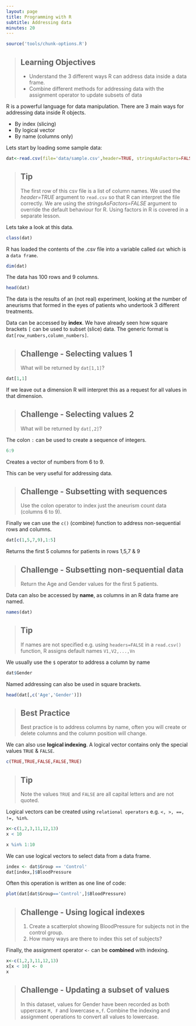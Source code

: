 ```yaml
---
layout: page
title: Programming with R
subtitle: Addressing data
minutes: 20
---
```



```r
source('tools/chunk-options.R')
```

> ## Learning Objectives {.objectives}
>
> * Understand the 3 different ways R can address data inside a data frame.
> * Combine different methods for addressing data with the assignment operator to update subsets of data

R is a powerful language for data manipulation. There are 3 main ways for addressing data inside R objects.

* By index (slicing)
* By logical vector
* By name (columns only)

Lets start by loading some sample data:

```r
dat<-read.csv(file='data/sample.csv',header=TRUE, stringsAsFactors=FALSE)
```

> ## Tip {.callout} 
>
> The first row of this csv file is a list of column names. We used the *header=TRUE* argument to `read.csv` so that R can interpret the file correctly.
> We are using the *stringsAsFactors=FALSE* argument to override the default behaviour for R. Using factors in R is covered in a separate lesson.

Lets take a look at this data.

```r
class(dat)
```

R has loaded the contents of the .csv file into a variable called `dat` which is a `data frame`.

```r
dim(dat)
```

The data has 100 rows and 9 columns.

```r
head(dat)
```

The data is the results of an (not real) experiment, looking at the number of aneurisms that formed in the eyes of patients who undertook 3 different treatments.

Data can be accessed by **index**. We have already seen how square brackets `[` can be used to subset (slice) data. The generic format is `dat[row_numbers,column_numbers]`.

> ## Challenge - Selecting values 1 {.challenge}
>
> What will be returned by `dat[1,1]`?

```r
dat[1,1]
```

If we leave out a dimension R will interpret this as a request for all values in that dimension.

> ## Challenge - Selecting values 2 {.challenge}
>
> What will be returned by `dat[,2]`?

The colon `:` can be used to create a sequence of integers.

```r
6:9
```

Creates a vector of numbers from 6 to 9.

This can be very useful for addressing data. 

> ## Challenge - Subsetting with sequences {.challenge}
> Use the colon operator to index just the aneurism count data (columns 6 to 9).

Finally we can use the `c()` (combine) function to address non-sequential rows and columns.

```r
dat[c(1,5,7,9),1:5]
```

Returns the first 5 columns for patients in rows 1,5,7 & 9

> ## Challenge - Subsetting non-sequential data {.challenge}
> Return the Age and Gender values for the first 5 patients.

Data can also be accessed by **name**, as columns in an R data frame are named.

```r
names(dat)
```

> ## Tip {.callout} 
>
> If names are not specified e.g. using `headers=FALSE` in a `read.csv()` function, R assigns default names `V1,V2,...,Vn`

We usually use the `$` operator to address a column by name

```r
dat$Gender
```

Named addressing can also be used in square brackets.
```r
head(dat[,c('Age','Gender')])
```

> ## Best Practice {.callout} 
>
> Best practice is to address columns by name, often you will create or delete columns and the column position will change.


We can also use **logical indexing**. A logical vector contains only the special values `TRUE` & `FALSE`.

```r
c(TRUE,TRUE,FALSE,FALSE,TRUE)
```
> ## Tip {.callout} 
>
> Note the values `TRUE` and `FALSE` are all capital letters and are not quoted.

Logical vectors can be created using `relational operators` e.g. `<, >, ==, !=, %in%`.

```r
x<-c(1,2,3,11,12,13)
x < 10

x %in% 1:10
```

We can use logical vectors to select data from a data frame.

```r
index <- dat$Group == 'Control'
dat[index,]$BloodPressure
```

Often this operation is written as one line of code:

```r
plot(dat[dat$Group=='Control',]$BloodPressure)
```

> ## Challenge - Using logical indexes {.challenge}
> 1. Create a scatterplot showing BloodPressure for subjects not in the control group.
> 2. How many ways are there to index this set of subjects?

Finally, the assignment operator `<-` can be **combined** with indexing.

```r
x<-c(1,2,3,11,12,13)
x[x < 10] <- 0
x
```

> ## Challenge - Updating a subset of values {.challenge}
> In this dataset, values for Gender have been recorded as both uppercase `M, F` and lowercase `m,f`. 
> Combine the indexing and assignment operations to convert all values to lowercase.
